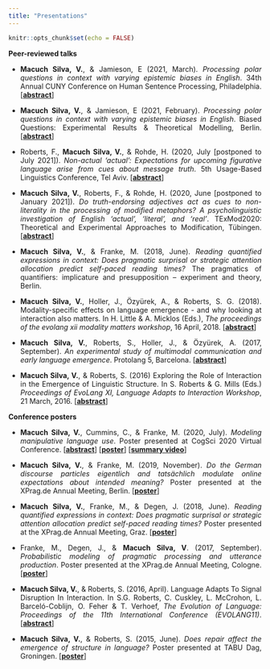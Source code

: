 ```yaml
---
title: "Presentations"
---
```


```r
knitr::opts_chunk$set(echo = FALSE)
```

<style>
body {
  text-align: justify}

h1 {
  text-align: center
}
</style>

**Peer-reviewed talks**

* **Macuch Silva, V.**, & Jamieson, E (2021, March). _Processing polar questions in context with varying epistemic biases in English_. 34th Annual CUNY Conference on Human Sentence Processing, Philadelphia. [<a href="https://osf.io/cqgze/" target="_blank"><b>abstract</b></a>]

* **Macuch Silva, V.**, & Jamieson, E (2021, February). _Processing polar questions in context with varying epistemic biases in English_. Biased Questions: Experimental Results & Theoretical Modelling, Berlin. [<a href="https://osf.io/cqgze/" target="_blank"><b>abstract</b></a>]

* Roberts, F., **Macuch Silva, V.**, & Rohde, H. (2020, July [postponed to July 2021]). _Non-actual 'actual': Expectations for upcoming figurative language arise from cues about message truth_. 5th Usage-Based Linguistics Conference, Tel Aviv. [<a href="UBL-submission.pdf" target="_blank"><b>abstract</b></a>]

* **Macuch Silva, V.**, Roberts, F., & Rohde, H. (2020, June [postponed to January 2021]). _Do truth-endorsing adjectives act as cues to non-literality in the processing of modified metaphors? A psycholinguistic investigation of English 'actual', 'literal', and 'real'_. TExMod2020: Theoretical and
Experimental Approaches to Modification, Tübingen. [<a href="https://approachesmodificationhome.files.wordpress.com/2021/01/macuch-silva_roberts_rohde_texmod.pdf" target="_blank"><b>abstract</b></a>]

* **Macuch Silva, V.**, & Franke, M. (2018, June). _Reading quantified expressions in context: Does pragmatic surprisal or strategic attention allocation predict self-paced reading times?_ The pragmatics of quantifiers: implicature and presupposition – experiment and theory, Berlin.

* **Macuch Silva, V.**, Holler, J., Özyürek, A., & Roberts, S. G. (2018). Modality-specific effects on language emergence - and why looking at interaction also matters. In H. Little & A. Micklos (Eds.), _The proceedings of the evolang xii modality matters workshop_, 16 April, 2018. [<a href="https://hlittle.com/MM/allpaperpdfs/EvoLangMM_paper3.pdf" target="_blank"><b>abstract</b></a>]

* **Macuch Silva, V.**, Roberts, S., Holler, J., & Özyürek, A. (2017, September). _An experimental study of multimodal communication and early language emergence_. Protolang 5, Barcelona. [<a href="http://cbl.ub.edu/wp-content/uploads/2017/09/protolang5_book_of_abstracts.pdf#page=32" target="_blank"><b>abstract</b></a>]

* **Macuch Silva, V.**, & Roberts, S. (2016) Exploring the Role of Interaction in the Emergence of Linguistic Structure. In S. Roberts & G. Mills (Eds.) _Proceedings of EvoLang XI, Language Adapts to Interaction Workshop_, 21 March, 2016. [<a href="https://evolang.org/neworleans/workshops/pdf/MacuchSilva_Lati.pdf" target="_blank"><b>abstract</b></a>]


**Conference posters**

* **Macuch Silva, V.**, Cummins, C., & Franke, M. (2020, July). _Modeling manipulative language use_. Poster presented at CogSci 2020 Virtual Conference. [<a href="https://cognitivesciencesociety.org/cogsci20/papers/0382/0382.pdf" target="_blank"><b>abstract</b></a>] [<a href="Poster-CogSci2020.pdf" target="_blank"><b>poster</b></a>] [<a href="Poster-video-CogSci2020.mp4" target="_blank"><b>summary video</b></a>]

* **Macuch Silva, V.**, & Franke, M. (2019, November). _Do the German discourse particles eigentlich and tatsächlich modulate online expectations about intended meaning?_ Poster presented at the XPrag.de Annual Meeting, Berlin. [<a href="Poster-XPrag2019.pdf" target="_blank"><b>poster</b></a>]

* **Macuch Silva, V.**, Franke, M., & Degen, J. (2018, June). _Reading quantified expressions in context: Does pragmatic surprisal or strategic attention allocation predict self-paced reading times?_ Poster presented at the XPrag.de Annual Meeting, Graz. [<a href="Poster-XPrag2018.pdf" target="_blank"><b>poster</b></a>]

* Franke, M., Degen, J., & **Macuch Silva, V**. (2017, September). _Probabilistic modeling of pragmatic processing and utterance production_. Poster presented at the XPrag.de Annual Meeting, Cologne. [<a href="Poster-XPrag2017.pdf" target="_blank"><b>poster</b></a>]

* **Macuch Silva, V.**, & Roberts, S. (2016, April). Language Adapts To Signal Disruption In Interaction. In S.G. Roberts, C. Cuskley, L. McCrohon, L. Barceló-Coblijn, O. Feher & T. Verhoef, _The Evolution of Language: Proceedings of the 11th International Conference (EVOLANG11)_. [<a href="https://evolang.org/neworleans/pdf/EVOLANG_11_paper_20.pdf" target="_blank"><b>abstract</b></a>]

* **Macuch Silva, V.**, & Roberts, S. (2015, June). _Does repair affect the emergence of structure in language?_ Poster presented at TABU Dag, Groningen. [<a href="Poster-TABU-Dag.pdf" target="_blank"><b>poster</b></a>]